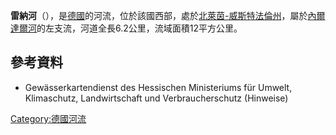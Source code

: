{{Onesource|time=2020-08-13T05:11:08+00:00}}


'''雷納河'''（{{lang-de|Rhena}}），是[[德國|德國]]的河流，位於該國西部，處於[[北萊茵-威斯特法倫州|北萊茵-威斯特法倫州]]，屬於[[內爾達爾河_(維爾德河支流)|內爾達爾河]]的左支流，河道全長6.2公里，流域面積12平方公里。

==參考資料==
* Gewässerkartendienst des Hessischen Ministeriums für Umwelt, Klimaschutz, Landwirtschaft und Verbraucherschutz (Hinweise)

{{Germany-geo-stub}}
[[Category:德國河流|Category:德國河流]]